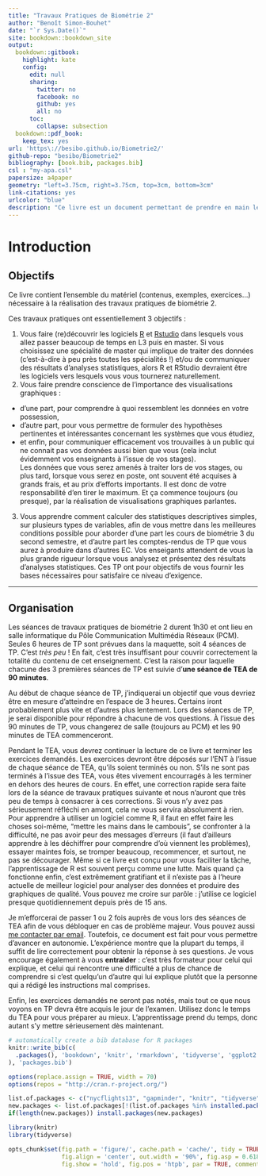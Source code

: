 ```yaml
--- 
title: "Travaux Pratiques de Biométrie 2"
author: "Benoît Simon-Bouhet"
date: "`r Sys.Date()`"
site: bookdown::bookdown_site
output: 
  bookdown::gitbook:
    highlight: kate
    config:
      edit: null
      sharing:
        twitter: no
        facebook: no
        github: yes
        all: no
      toc:
        collapse: subsection
  bookdown::pdf_book:
    keep_tex: yes
url: 'https\://besibo.github.io/Biometrie2/'
github-repo: "besibo/Biometrie2"
bibliography: [book.bib, packages.bib]
csl : "my-apa.csl"
papersize: a4paper
geometry: "left=3.75cm, right=3.75cm, top=3cm, bottom=3cm"
link-citations: yes
urlcolor: "blue"
description: "Ce livre est un document permettant de prendre en main les logiciels R et RStudio afin de réaliser des représentations graphiques et des statistiques descriptives simples dans le cadre des travaux pratiques de Biométrie 2."
---
```


# Introduction

## Objectifs

Ce livre contient l'ensemble du matériel (contenus, exemples, exercices...) nécessaire à la réalisation des travaux pratiques de biométrie 2.

Ces travaux pratiques ont essentiellement 3 objectifs :

1. Vous faire (re)découvrir les logiciels [R](https://cran.r-project.org) et [Rstudio](https://www.rstudio.com) dans lesquels vous allez passer beaucoup de temps en L3 puis en master. Si vous choisissez une spécialité de master qui implique de traiter des données (c'est-à-dire à peu près toutes les spécialités !) et/ou de communiquer des résultats d'analyses statistiques, alors R et RStudio devraient être les logiciels vers lesquels vous vous tournerez naturellement.
2. Vous faire prendre conscience de l'importance des visualisations graphiques :
  - d'une part, pour comprendre à quoi ressemblent les données en votre possession,
  - d'autre part, pour vous permettre de formuler des hypothèses pertinentes et intéressantes concernant les systèmes que vous étudiez, 
  - et enfin, pour communiquer efficacement vos trouvailles à un public qui ne connait pas vos données aussi bien que vous (cela inclut évidemment vos enseignants à l'issue de vos stages).  
  Les données que vous serez amenés à traiter lors de vos stages, ou plus tard, lorsque vous serez en poste, ont souvent été acquises à grands frais, et au prix d'efforts importants. Il est donc de votre responsabilité d'en tirer le maximum. Et ça commence toujours (ou presque), par la réalisation de visualisations graphiques parlantes.
3. Vous apprendre comment calculer des statistiques descriptives simples, sur plusieurs types de variables, afin de vous mettre dans les meilleures conditions possible pour aborder d'une part les cours de biométrie 3 du second semestre, et d'autre part les comptes-rendus de TP que vous aurez à produire dans d'autres EC. Vos enseigants attendent de vous la plus grande rigueur lorsque vous analysez et présentez des résultats d'analyses statistiques. Ces TP ont pour objectifs de vous fournir les bases nécessaires pour satisfaire ce niveau d'exigence.


----

## Organisation

Les séances de travaux pratiques de biométrie 2 durent 1h30 et ont lieu en salle informatique du Pôle Communication Multimédia Réseaux (PCM). Seules 6 heures de TP sont prévues dans la maquette, soit 4 séances de TP. C'est *très peu* ! En fait, c'est très insuffisant pour couvrir correctement la totalité du contenu de cet enseignement. C'est la raison pour laquelle chacune des 3 premières séances de TP est suivie d'**une séance de TEA de 90 minutes**. 

Au début de chaque séance de TP, j'indiquerai un objectif que vous devriez être en mesure d'atteindre en l'espace de 3 heures. Certains iront probablement plus vite et d'autres plus lentement. Lors des séances de TP, je serai disponible pour répondre à chacune de vos questions. À l'issue des 90 minutes de TP, vous changerez de salle (toujours au PCM) et les 90 minutes de TEA commenceront.

Pendant le TEA, vous devrez continuer la lecture de ce livre et terminer les exercices demandés. Les exercices devront être déposés sur l'ENT à l'issue de chaque séance de TEA, qu'ils soient terminés ou non. S'ils ne sont pas terminés à l'issue des TEA, vous êtes vivement encourragés à les terminer en dehors des heures de cours. En effet, une correction rapide sera faite lors de la séance de travaux pratiques suivante et nous n'auront que très peu de temps à consacrer à ces corrections. Si vous n'y avez pas sérieusement réfléchi en amont, cela ne vous servira absolument à rien. Pour apprendre à utiliser un logiciel comme R, il faut en effet faire les choses soi-même, "mettre les mains dans le cambouis", se confronter à la difficulté, ne pas avoir peur des messages d'erreurs (il faut d'ailleurs apprendre à les déchiffrer pour comprendre d'où viennent les problèmes), essayer maintes fois, se tromper beaucoup, recommencer, et surtout, ne pas se décourager. Même si ce livre est conçu pour vous faciliter la tâche, l'apprentissage de R est souvent perçu comme une lutte. Mais quand ça fonctionne enfin, c'est extrêmement gratifiant et il n'existe pas à l'heure actuelle de meilleur logiciel pour analyser des données et produire des graphiques de qualité. Vous pouvez me croire sur parôle : j'utilise ce logiciel presque quotidiennement depuis près de 15 ans.

Je m'efforcerai de passer 1 ou 2 fois auprès de vous lors des séances de TEA afin de vous débloquer en cas de problème majeur. Vous pouvez aussi [me contacter par email](mailto:bsimonbo@univ-lr.fr). Toutefois, ce document est fait pour vous permettre d'avancer en autonomie. L'expérience montre que la plupart du temps, il suffit de lire correctement pour obtenir la réponse à ses questions. Je vous encourage également à vous **entraider** : c'est très formateur pour celui qui explique, et celui qui rencontre une difficulté a plus de chance de comprendre si c'est quelqu'un d'autre qui lui explique plutôt que la personne qui a rédigé les instructions mal comprises.

Enfin, les exercices demandés ne seront pas notés, mais tout ce que nous voyons en TP devra être acquis le jour de l'examen. Utilisez donc le temps du TEA pour vous préparer au mieux. L'apprentissage prend du temps, donc autant s'y mettre sérieusement dès maintenant.

```r
# automatically create a bib database for R packages
knitr::write_bib(c(
  .packages(), 'bookdown', 'knitr', 'rmarkdown', 'tidyverse', 'ggplot2', 'gridExtra'
), 'packages.bib')
```


```r
options(replace.assign = TRUE, width = 70)
options(repos = "http://cran.r-project.org/")

list.of.packages <- c("nycflights13", "gapminder", "knitr", "tidyverse", "gridExtra", "devtools", "extrafont", "kableExtra")
new.packages <- list.of.packages[!(list.of.packages %in% installed.packages()[,"Package"])]
if(length(new.packages)) install.packages(new.packages)

library(knitr)
library(tidyverse)

opts_chunk$set(fig.path = 'figure/', cache.path = 'cache/', tidy = TRUE,
               fig.align = 'center', out.width = '90%', fig.asp = 0.618,
               fig.show = 'hold', fig.pos = 'htpb', par = TRUE, comment = NA, cache = TRUE)
```



<!-- Reference a figure by its code chunk label with the `fig:` prefix, e.g., see Figure \@ref(fig:nice-fig). Similarly, you can reference tables generated from `knitr::kable()`, e.g., see Table \@ref(tab:nice-tab). -->

<!-- You can write citations, too. For example, we are using the **bookdown** package [@R-bookdown] in this sample book, which was built on top of R Markdown and **knitr** [@xie2015]. -->
